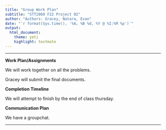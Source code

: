 ```yaml
---
title: "Group Work Plan"
subtitle: "STT2860 F22 Project 02"
author: "Authors: Gracey, Natara, Evan"
date: "`r format(Sys.time(), '%A, %B %d, %Y @ %I:%M %p')`"
output: 
  html_document: 
    theme: yeti
    highlight: textmate
---
```

***

**Work Plan/Assignments**

We will work together on all the problems.

Gracey will submit the final documents.

**Completion Timeline**

We will attempt to finish by the end of class thursday.

**Communication Plan**

We have a groupchat.

***
